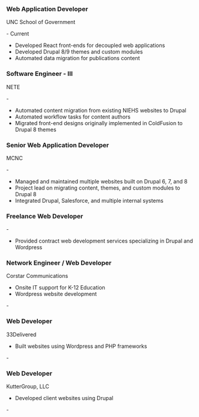 
### Web Application Developer

<p><span className="org-name">UNC School of Government</span></p>

<MonthYear year={2020} month={4} /> - Current

- Developed React front-ends for decoupled web applications
- Developed Drupal 8/9 themes and custom modules
- Automated data migration for publications content

### Software Engineer - III

<p><span className="org-name">NETE</span></p>

<MonthYear year={2019} month={4} /> - <MonthYear year={2020} month={3} />

- Automated content migration from existing NIEHS websites to Drupal
- Automated workflow tasks for content authors
- Migrated front-end designs originally implemented in ColdFusion to Drupal 8 themes

### Senior Web Application Developer

<p><span className="org-name">MCNC</span></p>

<MonthYear year={2012} month={7} /> - <MonthYear year={2019} month={4} />

- Managed and maintained multiple websites built on Drupal 6, 7, and 8
- Project lead on migrating content, themes, and custom modules to Drupal 8
- Integrated Drupal, Salesforce, and multiple internal systems

### Freelance Web Developer

<MonthYear year={2011} month={3} /> - <MonthYear year={2012} month={7} />

- Provided contract web development services specializing in Drupal and Wordpress

### Network Engineer / Web Developer

<p><span className="org-name">Corstar Communications</span></p>

- Onsite IT support for K-12 Education
- Wordpress website development

<MonthYear year={2011} month={8} /> - <MonthYear year={2012} month={5} />

### Web Developer

<p><span className="org-name">33Delivered</span></p>

- Built websites using Wordpress and PHP frameworks

<MonthYear year={2009} month={10} /> - <MonthYear year={2011} month={3} />

### Web Developer

<p><span className="org-name">KutterGroup, LLC</span></p>

- Developed client websites using Drupal

<MonthYear year={2008} month={9} /> - <MonthYear year={2009} month={10} />
